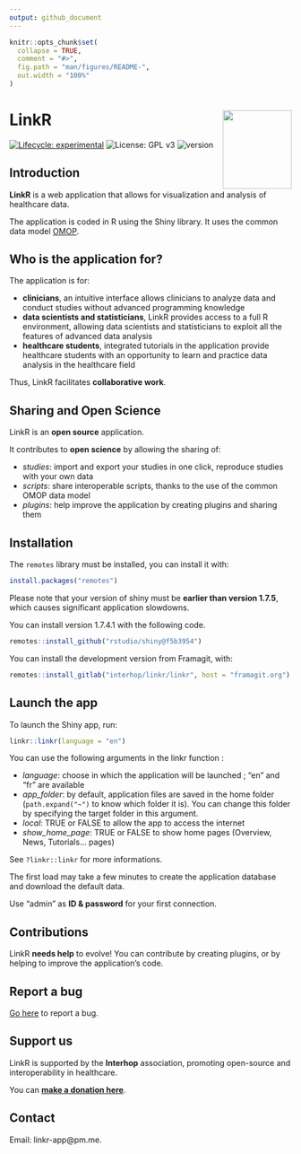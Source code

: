 ```yaml
---
output: github_document
---
```


<!-- README.md is generated from README.Rmd. Please edit that file -->

```r
knitr::opts_chunk$set(
  collapse = TRUE,
  comment = "#>",
  fig.path = "man/figures/README-",
  out.width = "100%"
)
```

# LinkR <a href="https://framagit.org/interhop/linkr/linkr"><img src="man/figures/hex.png" align="right" width = "123" height="140" /></a>

<!-- badges: start -->
[![Lifecycle: experimental](https://img.shields.io/badge/lifecycle-experimental-orange.svg)](https://lifecycle.r-lib.org/articles/stages.html#experimental) ![License: GPL v3](https://img.shields.io/badge/License-GPLv3-blue.svg) ![version](https://img.shields.io/badge/version-0.2.0.9036-blue)
<!-- badges: end -->

## Introduction

**LinkR** is a web application that allows for visualization and analysis of healthcare data.

The application is coded in R using the Shiny library. It uses the common data model <a href = "https://ohdsi.github.io/CommonDataModel/" target = "_blank">OMOP</a>.

## Who is the application for?

The application is for:

- **clinicians**, an intuitive interface allows clinicians to analyze data and conduct studies without advanced programming knowledge
- **data scientists and statisticians**, LinkR provides access to a full R environment, allowing data scientists and statisticians to exploit all the features of advanced data analysis
- **healthcare students**, integrated tutorials in the application provide healthcare students with an opportunity to learn and practice data analysis in the healthcare field

Thus, LinkR facilitates **collaborative work**.

## Sharing and Open Science

LinkR is an **open source** application.

It contributes to **open science** by allowing the sharing of:

- *studies*: import and export your studies in one click, reproduce studies with your own data
- *scripts*: share interoperable scripts, thanks to the use of the common OMOP data model
- *plugins*: help improve the application by creating plugins and sharing them


## Installation

The `remotes` library must be installed, you can install it with:
``` r
install.packages("remotes")
```

Please note that your version of shiny must be **earlier than version 1.7.5**, which causes significant application slowdowns.

You can install version 1.7.4.1 with the following code.

``` r
remotes::install_github("rstudio/shiny@f5b3954")
```

You can install the development version from Framagit, with:
``` r
remotes::install_gitlab("interhop/linkr/linkr", host = "framagit.org")
```

## Launch the app

To launch the Shiny app, run:
```r
linkr::linkr(language = "en")
```

You can use the following arguments in the linkr function :

- *language*: choose in which the application will be launched ; "en" and "fr" are available
- *app_folder*: by default, application files are saved in the home folder (`path.expand("~")` to know which folder it is). You can change this folder by specifying the target folder in this argument.
- *local*: TRUE or FALSE to allow the app to access the internet
- *show_home_page*: TRUE or FALSE to show home pages (Overview, News, Tutorials... pages)

See `?linkr::linkr` for more informations.

The first load may take a few minutes to create the application database and download the default data.

Use "admin" as **ID & password** for your first connection.

## Contributions

LinkR **needs help** to evolve! You can contribute by creating plugins, or by helping to improve the application's code.

## Report a bug

<a href = "https://framagit.org/interhop/linkr/linkr/-/issues" target = "_blank">Go here</a> to report a bug.

## Support us

LinkR is supported by the **Interhop** association, promoting open-source and interoperability in healthcare. 

You can **<a href = "https://interhop.org/en/dons/" target = "_blank">make a donation here</a>**.

## Contact

Email: linkr-app@pm.me.
